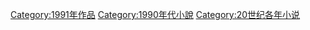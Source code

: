 [[Category:1991年作品|Category:1991年作品]]
[[Category:1990年代小說|Category:1990年代小說]]
[[Category:20世纪各年小说|Category:20世纪各年小说]]
